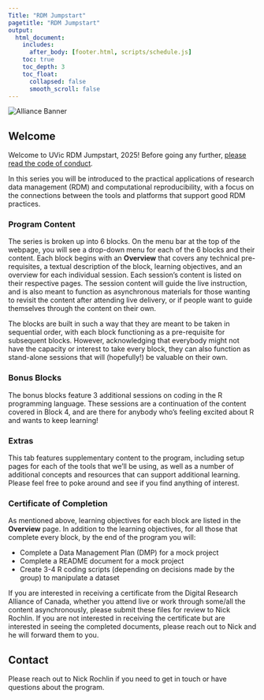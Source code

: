 ```yaml
---
Title: "RDM Jumpstart"
pagetitle: "RDM Jumpstart"
output:
  html_document:
    includes:
      after_body: [footer.html, scripts/schedule.js]
    toc: true
    toc_depth: 3
    toc_float:
      collapsed: false
      smooth_scroll: false
---
```


<img class="alliance-logo" src="images/institutions/Alliance_logo_Symbol.png" alt="Alliance Banner">

## Welcome

Welcome to UVic RDM Jumpstart, 2025! Before going any further, [please read the code of conduct](codeOfConduct.html).

In this series you will be introduced to the practical applications of research data management (RDM) and computational reproducibility, with a focus on the connections between the tools and platforms that support good RDM practices. 

### Program Content 

The series is broken up into 6 blocks.  On the menu bar at the top of the webpage, you will see a drop-down menu for each of the 6 blocks and their content.  Each block begins with an **Overview** that covers any technical pre-requisites, a textual description of the block, learning objectives, and an overview for each individual session.  Each session's content is listed on their respective pages. The session content will guide the live instruction, and is also meant to function as asynchronous materials for those wanting to revisit the content after attending live delivery, or if people want to guide themselves through the content on their own.

The blocks are built in such a way that they are meant to be taken in sequential order, with each block functioning as a pre-requisite for subsequent blocks.  However, acknowledging that everybody might not have the capacity or interest to take every block, they can also function as stand-alone sessions that will (hopefully!) be valuable on their own.

### Bonus Blocks

The bonus blocks feature 3 additional sessions on coding in the R programming language.  These sessions are a continuation of the content covered in Block 4, and are there for anybody who's feeling excited about R and wants to keep learning!

### Extras

This tab features supplementary content to the program, including setup pages for each of the tools that we'll be using, as well as a number of additional concepts and resources that can support additional learning.  Please feel free to poke around and see if you find anything of interest.

### Certificate of Completion

As mentioned above, learning objectives for each block are listed in the **Overview** page.  In addition to the learning objectives, for all those that complete every block, by the end of the program you will:

* Complete a Data Management Plan (DMP) for a mock project 
* Complete a README document for a mock project
* Create 3-4 R coding scripts (depending on decisions made by the group) to manipulate a dataset

If you are interested in receiving a certificate from the Digital Research Alliance of Canada, whether you attend live or work through some/all the content asynchronously, please submit these files for review to Nick Rochlin.  If you are not interested in receiving the certificate but are interested in seeing the completed documents, please reach out to Nick and he will forward them to you.

## Contact

Please reach out to Nick Rochlin if you need to get in touch or have questions about the program.
